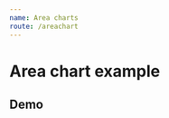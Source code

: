 ```yaml
---
name: Area charts
route: /areachart
---
```



# Area chart example

## Demo
<Playground>
    <AreaChart
        color='#3e2723'
        xType='time'
        lineMarkValue={ 3 }
        lineMarkColor='#E65100'
        lineMakeName='mark'
        title='mark'
        toolboxTooltip={{ saveAsImage: 'aaaaaa' }}
        yComplement='%'
        dateFormat={ 'yyyy-MM' }
        tooltipComplement='goals'
        tooltip={ { label: 'Data', result: 'MTBF' } }
        data={ 
            [ 
                { label: '2019-01', result: 0.7514285714285713 }, 
                { label: '2019-02', result: 1 },
                { label: '2019-03', result: 1 }, 
                { label: '2019-04', result: 0 },
                { label: '2019-05', result: 1 },
                { label: '2019-06', result: 1 },
                { label: '2019-07', result: 49 },
                { label: '2019-08', result: 1 },
                { label: '2019-09', result: 1 },
                { label: '2019-10', result: 1 },
                { label: '2019-11', result: 1 },
                { label: '2019-12', result: 1 },
            ] 
        }
    />
</Playground>

<Playground>
    <AreaChart 
        color='#74007c'
        xType='time'
        yType='time'
        tooltip={ { label: 'Data', result: 'MTBF' } }
        data={ 
            [ 
                { label: '2019-01-01', result: 1.8 }, 
                { label: '2019-02-01', result: 4.5 },
                { label: '2019-03-01', result: 3 }, 
                { label: '2019-04-01', result: 2 },
                { label: '2019-05-01', result: 4 },
                { label: '2019-06-01', result: 5 },
                { label: '2019-07-01', result: 3 },
                { label: '2019-08-01', result: 4 },
                { label: '2019-09-01', result: 2 },
                { label: '2019-10-01', result: 6 },
            ] 
        }
    />
</Playground>

<Playground>
    <AreaChart 
        xType='time'
        title='area chart data'
        toolboxTooltip={{ saveAsImage: 'saving'}}
        tooltip={ { label: 'Data', result: 'O.S. em aberto' } }
        color='#E65100'
        data={ 
            [ 
                { label: '2019-09-01', result: 1 }, 
                { label: '2019-09-02', result: 4 },
                { label: '2019-09-03', result: 3 }, 
                { label: '2019-09-04', result: 2 },
                { label: '2019-09-05', result: 4 },
                { label: '2019-09-06', result: 5 },
                { label: '2019-09-07', result: 3 },
                { label: '2019-09-08', result: 7 },
                { label: '2019-09-09', result: 8 },
                { label: '2019-09-10', result: 9 },
                { label: '2019-09-11', result: 12 },
                { label: '2019-09-12', result: 22 },
                { label: '2019-09-13', result: 20 },
                { label: '2019-09-14', result: 32 },
                { label: '2019-09-15', result: 10 },
                { label: '2019-09-16', result: 15 },
                { label: '2019-09-17', result: 10 }, 
                { label: '2019-09-18', result: 31 },
                { label: '2019-09-19', result: 30 }, 
                { label: '2019-09-20', result: 30 },
                { label: '2019-09-21', result: 28 },
                { label: '2019-09-22', result: 25 },
                { label: '2019-09-23', result: 30 },
                { label: '2019-09-24', result: 17 },
                { label: '2019-09-25', result: 18 },
                { label: '2019-09-26', result: 19 },
                { label: '2019-09-27', result: 12 },
                { label: '2019-09-28', result: 22 },
                { label: '2019-09-29', result: 14 },
                { label: '2019-09-30', result: 15 },
                { label: '2019-10-01', result: 1 }, 
                { label: '2019-10-02', result: 4 },
                { label: '2019-10-03', result: 3 }, 
                { label: '2019-10-04', result: 2 },
                { label: '2019-10-05', result: 4 },
                { label: '2019-10-06', result: 5 },
                { label: '2019-10-07', result: 3 },
                { label: '2019-10-08', result: 7 },
                { label: '2019-10-09', result: 8 },
                { label: '2019-10-10', result: 9 },
                { label: '2019-10-11', result: 12 },
                { label: '2019-10-12', result: 22 },
                { label: '2019-10-13', result: 20 },
                { label: '2019-10-14', result: 32 },
                { label: '2019-10-15', result: 10 },
                { label: '2019-10-16', result: 15 },
                { label: '2019-10-17', result: 10 }, 
                { label: '2019-10-18', result: 31 },
                { label: '2019-10-19', result: 30 }, 
                { label: '2019-10-20', result: 30 },
                { label: '2019-10-21', result: 28 },
                { label: '2019-10-22', result: 25 },
                { label: '2019-10-23', result: 30 },
                { label: '2019-10-24', result: 17 },
                { label: '2019-10-25', result: 18 },
            ] 
        }
    />
</Playground>

